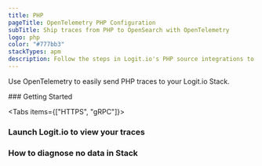 ```yaml
---
title: PHP
pageTitle: OpenTelemetry PHP Configuration
subTitle: Ship traces from PHP to OpenSearch with OpenTelemetry
logo: php
color: "#777bb3"
stackTypes: apm
description: Follow the steps in Logit.io's PHP source integrations to ship traces from PHP to OpenSearch with OpenTelemetry.
---
```


Use OpenTelemetry to easily send PHP traces to your Logit.io Stack.

<Steps>
  ### Getting Started

  <Tabs items={["HTTPS", "gRPC"]}>
  
  <Tab>
    <PhpOtlpExporterSettings protocol="https" port="@opentelemetry.httpsPort" />
  </Tab>

  <Tab>
    <PhpOtlpExporterSettings protocol="grpc" port="@opentelemetry.grpcPort" />
  </Tab>

  </Tabs>

  ### Launch Logit.io to view your traces

  <LaunchStack utmMedium="apm" utmCampaign="php" source="apm_php_grpc" />

  ### How to diagnose no data in Stack

  <DiagnoseNoData />
</Steps>